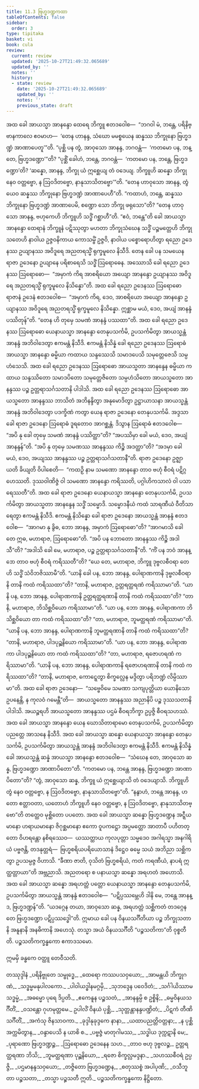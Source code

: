 ```yaml
---
title: 11.3 ဗြဟ္မဒဏ္ဍကထာ
tableOfContents: false
sidebar:
  order: 3
type: tipitaka
basket: vi
book: cula
review:
  current: review
  updated: '2025-10-27T21:49:32.065689'
  updated_by: ''
  notes: ''
  history:
  - state: review
    date: '2025-10-27T21:49:32.065689'
    updated_by: ''
    notes: ''
    previous_state: draft
---
```



<ReviewStatus review={frontmatter.review} showDetails={true} />

<HypothesisAnnotation frontmatter={frontmatter} />

<DynamicBreadcrumb />

<Division number="445" book="cula" e="ch" v="4" p="487">

<Paragraph number="2209" book="cula">
အထ ခေါ အာယသ္မာ အာနန္ဒော ထေရေ ဘိက္ခူ ဧတဒဝေါစ—  “ဘဂဝါ မံ, ဘန္တေ, ပရိနိဗ္ဗာနကာလေ ဧဝမာဟ—  ‘တေန ဟာနန္ဒ, သံဃော မမစ္စယေန ဆန္နဿ ဘိက္ခုနော ဗြဟ္မဒဏ္ဍံ အာဏာပေတူ’”တိ. “ပုစ္ဆိ ပန တွံ, အာဝုသော အာနန္ဒ, ဘဂဝန္တံ—  ‘ကတမော ပန, ဘန္တေ, ဗြဟ္မဒဏ္ဍော’”တိ? “ပုစ္ဆိံ ခေါဟံ, ဘန္တေ, ဘဂဝန္တံ—  ‘ကတမော ပန, ဘန္တေ, ဗြဟ္မဒဏ္ဍော’တိ? ‘ဆန္နော, အာနန္ဒ, ဘိက္ခု ယံ ဣစ္ဆေယျ တံ ဝဒေယျ. ဘိက္ခူဟိ ဆန္နော ဘိက္ခု နေဝ ဝတ္တဗ္ဗော, န ဩဝဒိတဗ္ဗော, နာနုသာသိတဗ္ဗော’”တိ. “တေန ဟာဝုသော အာနန္ဒ, တွံယေဝ ဆန္နဿ ဘိက္ခုနော ဗြဟ္မဒဏ္ဍံ အာဏာပေဟီ”တိ. “ကထာဟံ, ဘန္တေ, ဆန္နဿ ဘိက္ခုနော ဗြဟ္မဒဏ္ဍံ အာဏာပေမိ, စဏ္ဍော သော ဘိက္ခု ဖရုသော”တိ? “တေန ဟာဝုသော အာနန္ဒ, ဗဟုကေဟိ ဘိက္ခူဟိ သဒ္ဓိံ ဂစ္ဆာဟီ”တိ. “ဧဝံ, ဘန္တေ”တိ ခေါ အာယသ္မာ အာနန္ဒော ထေရာနံ ဘိက္ခူနံ ပဋိဿုတွာ မဟတာ ဘိက္ခုသံဃေန သဒ္ဓိံ ပဉ္စမတ္တေဟိ ဘိက္ခုသတေဟိ နာဝါယ ဥဇ္ဇဝနိကာယ ကောသမ္ဗိံ ဥဇ္ဇဝိ, နာဝါယ ပစ္စောရောဟိတွာ ရညော ဥဒေနဿ ဥယျာနဿ အဝိဒူရေ အညတရသ္မိံ ရုက္ခမူလေ နိသီဒိ. တေန ခေါ ပန သမယေန ရာဇာ ဥဒေနော ဥယျာနေ ပရိစာရေသိ သဒ္ဓိံ ဩရောဓေန. အဿောသိ ခေါ ရညော ဥဒေနဿ ဩရောဓော—  “အမှာကံ ကိရ အာစရိယော အယျော အာနန္ဒော ဥယျာနဿ အဝိဒူရေ အညတရသ္မိံ ရုက္ခမူလေ နိသိန္နော”တိ. အထ ခေါ ရညော ဥဒေနဿ ဩရောဓော ရာဇာနံ ဥဒေနံ ဧတဒဝေါစ—  “အမှာကံ ကိရ, ဒေဝ, အာစရိယော အယျော အာနန္ဒော ဥယျာနဿ အဝိဒူရေ အညတရသ္မိံ ရုက္ခမူလေ နိသိန္နော. ဣစ္ဆာမ မယံ, ဒေဝ, အယျံ အာနန္ဒံ ပဿိတုန်”တိ. “တေန ဟိ တုမှေ သမဏံ အာနန္ဒံ ပဿထာ”တိ.
</Paragraph>

<Paragraph number="2210" book="cula">
အထ ခေါ ရညော ဥဒေနဿ ဩရောဓော ယေနာယသ္မာ အာနန္ဒော တေနုပသင်္ကမိ, ဥပသင်္ကမိတွာ အာယသ္မန္တံ အာနန္ဒံ အဘိဝါဒေတွာ ဧကမန္တံ နိသီဒိ. ဧကမန္တံ နိသိန္နံ ခေါ ရညော ဥဒေနဿ ဩရောဓံ အာယသ္မာ အာနန္ဒော ဓမ္မိယာ ကထာယ သန္ဒဿေသိ သမာဒပေသိ သမုတ္တေဇေသိ သမ္ပဟံသေသိ. အထ ခေါ ရညော ဥဒေနဿ ဩရောဓော အာယသ္မတာ အာနန္ဒေန ဓမ္မိယာ ကထာယ သန္ဒဿိတော သမာဒပိတော သမုတ္တေဇိတော သမ္ပဟံသိတော အာယသ္မတော အာနန္ဒဿ ပဉ္စ ဥတ္တရာသင်္ဂသတာနိ ပါဒါသိ. အထ ခေါ ရညော ဥဒေနဿ ဩရောဓော အာယသ္မတော အာနန္ဒဿ ဘာသိတံ အဘိနန္ဒိတွာ အနုမောဒိတွာ ဥဋ္ဌာယာသနာ အာယသ္မန္တံ အာနန္ဒံ အဘိဝါဒေတွာ ပဒက္ခိဏံ ကတွာ ယေန ရာဇာ ဥဒေနော တေနုပသင်္ကမိ. အဒ္ဒသာ ခေါ ရာဇာ ဥဒေနော ဩရောဓံ ဒူရတောဝ အာဂစ္ဆန္တံ. ဒိသွာန ဩရောဓံ ဧတဒဝေါစ—  “အပိ နု ခေါ တုမှေ သမဏံ အာနန္ဒံ ပဿိတ္ထာ”တိ? “အပဿိမှာ ခေါ မယံ, ဒေဝ, အယျံ အာနန္ဒန်”တိ. “အပိ နု တုမှေ သမဏဿ အာနန္ဒဿ ကိဉ္စိ အဒတ္ထာ”တိ? “အဒမှာ ခေါ မယံ, ဒေဝ, အယျဿ အာနန္ဒဿ ပဉ္စ ဥတ္တရာသင်္ဂသတာနီ”တိ. ရာဇာ ဥဒေနော ဥဇ္ဈာယတိ ခိယျတိ ဝိပါစေတိ—  “ကထဉှိ နာမ သမဏော အာနန္ဒော တာဝ ဗဟုံ စီဝရံ ပဋိဂ္ဂဟေဿတိ. ဒုဿဝါဏိဇ္ဇံ ဝါ သမဏော အာနန္ဒော ကရိဿတိ, ပဂ္ဂါဟိကသာလံ ဝါ ပသာရေဿတီ”တိ.
</Paragraph>

<Paragraph number="2211" book="cula">
အထ ခေါ ရာဇာ ဥဒေနော ယေနာယသ္မာ အာနန္ဒော တေနုပသင်္ကမိ, ဥပသင်္ကမိတွာ အာယသ္မတာ အာနန္ဒေန သဒ္ဓိံ သမ္မောဒိ. သမ္မောဒနီယံ ကထံ သာရဏီယံ ဝီတိသာရေတွာ ဧကမန္တံ နိသီဒိ. ဧကမန္တံ နိသိန္နော ခေါ ရာဇာ ဥဒေနော အာယသ္မန္တံ အာနန္ဒံ ဧတဒဝေါစ—  “အာဂမာ နု ခွိဓ, ဘော အာနန္ဒ, အမှာကံ ဩရောဓော”တိ? “အာဂမာသိ ခေါ တေ ဣဓ, မဟာရာဇ, ဩရောဓော”တိ. “အပိ ပန ဘောတော အာနန္ဒဿ ကိဉ္စိ အဒါသီ”တိ? “အဒါသိ ခေါ မေ, မဟာရာဇ, ပဉ္စ ဥတ္တရာသင်္ဂသတာနီ”တိ. “ကိံ ပန ဘဝံ အာနန္ဒော တာဝ ဗဟုံ စီဝရံ ကရိဿတီ”တိ? “ယေ တေ, မဟာရာဇ, ဘိက္ခူ ဒုဗ္ဗလစီဝရာ တေဟိ သဒ္ဓိံ သံဝိဘဇိဿာမီ”တိ. “ယာနိ ခေါ ပန, ဘော အာနန္ဒ, ပေါရာဏကာနိ ဒုဗ္ဗလစီဝရာနိ တာနိ ကထံ ကရိဿထာ”တိ? “တာနိ, မဟာရာဇ, ဥတ္တရတ္ထရဏံ ကရိဿာမာ”တိ. “ယာနိ ပန, ဘော အာနန္ဒ, ပေါရာဏကာနိ ဥတ္တရတ္ထရဏာနိ တာနိ ကထံ ကရိဿထာ”တိ? “တာနိ, မဟာရာဇ, ဘိသိစ္ဆဝိယော ကရိဿာမာ”တိ. “ယာ ပန, ဘော အာနန္ဒ, ပေါရာဏကာ ဘိသိစ္ဆဝိယော တာ ကထံ ကရိဿထာ”တိ? “တာ, မဟာရာဇ, ဘူမတ္ထရဏံ ကရိဿာမာ”တိ. “ယာနိ ပန, ဘော အာနန္ဒ, ပေါရာဏကာနိ ဘူမတ္ထရဏာနိ တာနိ ကထံ ကရိဿထာ”တိ? “တာနိ, မဟာရာဇ, ပါဒပုဉ္ဆနိယော ကရိဿာမာ”တိ. “ယာ ပန, ဘော အာနန္ဒ, ပေါရာဏကာ ပါဒပုဉ္ဆနိယော တာ ကထံ ကရိဿထာ”တိ? “တာ, မဟာရာဇ, ရဇောဟရဏံ ကရိဿာမာ”တိ. “ယာနိ ပန, ဘော အာနန္ဒ, ပေါရာဏကာနိ ရဇောဟရဏာနိ တာနိ ကထံ ကရိဿထာ”တိ? “တာနိ, မဟာရာဇ, ကောဋ္ဋေတွာ စိက္ခလ္လေန မဒ္ဒိတွာ ပရိဘဏ္ဍံ လိမ္ပိဿာမာ”တိ.
</Paragraph>

<Paragraph number="2212" book="cula">
အထ ခေါ ရာဇာ ဥဒေနော—  “သဗ္ဗေဝိမေ သမဏာ သကျပုတ္တိယာ ယောနိသော ဥပနေန္တိ, န ကုလဝံ ဂမေန္တီ”တိ—  အာယသ္မတော အာနန္ဒဿ အညာနိပိ ပဉ္စ ဒုဿသတာနိ ပါဒါသိ. အယဉ္စရဟိ အာယသ္မတော အာနန္ဒဿ ပဌမံ စီဝရဘိက္ခာ ဥပ္ပဇ္ဇိ စီဝရသဟဿံ. အထ ခေါ အာယသ္မာ အာနန္ဒော ယေန ဃောသိတာရာမော တေနုပသင်္ကမိ, ဥပသင်္ကမိတွာ ပညတ္တေ အာသနေ နိသီဒိ. အထ ခေါ အာယသ္မာ ဆန္နော ယေနာယသ္မာ အာနန္ဒော တေနုပသင်္ကမိ, ဥပသင်္ကမိတွာ အာယသ္မန္တံ အာနန္ဒံ အဘိဝါဒေတွာ ဧကမန္တံ နိသီဒိ. ဧကမန္တံ နိသိန္နံ ခေါ အာယသ္မန္တံ ဆန္နံ အာယသ္မာ အာနန္ဒော ဧတဒဝေါစ—  “သံဃေန တေ, အာဝုသော ဆန္န, ဗြဟ္မဒဏ္ဍော အာဏာပိတော”တိ.
</Paragraph>

<Paragraph number="2213" book="cula">
“ကတမော ပန, ဘန္တေ အာနန္ဒ, ဗြဟ္မဒဏ္ဍော အာဏာပိတော”တိ? “တွံ, အာဝုသော ဆန္န, ဘိက္ခူ ယံ ဣစ္ဆေယျာသိ တံ ဝဒေယျာသိ. ဘိက္ခူဟိ တွံ နေဝ ဝတ္တဗ္ဗော, န ဩဝဒိတဗ္ဗော, နာနုသာသိတဗ္ဗော”တိ. “နနွာဟံ, ဘန္တေ အာနန္ဒ, ဟတော ဧတ္တာဝတာ, ယတောဟံ ဘိက္ခူဟိ နေဝ ဝတ္တဗ္ဗော, န ဩဝဒိတဗ္ဗော, နာနုသာသိတဗ္ဗော”တိ တတ္ထေဝ မုစ္ဆိတော ပပတော. အထ ခေါ အာယသ္မာ ဆန္နော ဗြဟ္မဒဏ္ဍေန အဋ္ဋီယမာနော ဟရာယမာနော ဇိဂုစ္ဆမာနော ဧကော ဝူပကဋ္ဌော အပ္ပမတ္တော အာတာပီ ပဟိတတ္တော ဝိဟရန္တော နစိရဿေဝ—  ယဿတ္ထာယ ကုလပုတ္တာ သမ္မဒေဝ အဂါရသ္မာ အနဂါရိယံ ပဗ္ဗဇန္တိ, တဒနုတ္တရံ—  ဗြဟ္မစရိယပရိယောသာနံ ဒိဋ္ဌေဝ ဓမ္မေ သယံ အဘိညာ သစ္ဆိကတွာ ဥပသမ္ပဇ္ဇ ဝိဟာသိ. “ခီဏာ ဇာတိ, ဝုသိတံ ဗြဟ္မစရိယံ, ကတံ ကရဏီယံ, နာပရံ ဣတ္ထတ္တာယာ”တိ အဗ္ဘညာသိ. အညတရော စ ပနာယသ္မာ ဆန္နော အရဟတံ အဟောသိ. အထ ခေါ အာယသ္မာ ဆန္နော အရဟတ္တံ ပတ္တော ယေနာယသ္မာ အာနန္ဒော တေနုပသင်္ကမိ, ဥပသင်္ကမိတွာ အာယသ္မန္တံ အာနန္ဒံ ဧတဒဝေါစ—  “ပဋိပ္ပဿမ္ဘေဟိ ဒါနိ မေ, ဘန္တေ အာနန္ဒ, ဗြဟ္မဒဏ္ဍန်”တိ. “ယဒဂ္ဂေန တယာ, အာဝုသော ဆန္န, အရဟတ္တံ သစ္ဆိကတံ တဒဂ္ဂေန တေ ဗြဟ္မဒဏ္ဍော ပဋိပ္ပဿဒ္ဓေါ”တိ. ဣမာယ ခေါ ပန ဝိနယသင်္ဂီတိယာ ပဉ္စ ဘိက္ခုသတာနိ အနူနာနိ အနဓိကာနိ အဟေသုံ. တသ္မာ အယံ ဝိနယသင်္ဂီတိ “ပဉ္စသတိကာ”တိ ဝုစ္စတီတိ.

</Paragraph>
</Division>

<Paragraph number="2214" type="center" book="cula">
ပဉ္စသတိကက္ခန္ဓကော ဧကာဒသမော.

  
ဣမမှိ ခန္ဓကေ ဝတ္ထူ တေဝီသတိ.



</Paragraph>

<Paragraph number="2215" type="center" book="cula">
တဿုဒ္ဒါနံ


</Paragraph>

<Paragraph number="2216" type="verses" book="cula">
_ပရိနိဗ္ဗုတေ သမ္ဗုဒ္ဓေ,_  
_ထေရော ကဿပသဝှယော;_  
_အာမန္တယိ ဘိက္ခုဂဏံ,_  
_သဒ္ဓမ္မမနုပါလကော._  

</Paragraph>

<Paragraph number="2217" type="verses" book="cula">
_ပါဝါယဒ္ဓါနမဂ္ဂမှိ,_  
_သုဘဒ္ဒေန ပဝေဒိတံ;_  
_သင်္ဂါယိဿာမ သဒ္ဓမ္မံ,_  
_အဓမ္မော ပုရေ ဒိပ္ပတိ._  

</Paragraph>

<Paragraph number="2218" type="verses" book="cula">
_ဧကေနူန ပဉ္စသတံ,_  
_အာနန္ဒမ္ပိ စ ဥစ္စိနိ;_  
_ဓမ္မဝိနယသင်္ဂီတိံ,_  
_ဝသန္တော ဂုဟမုတ္တမေ._  

</Paragraph>

<Paragraph number="2219" type="verses" book="cula">
ဥပါလိံ ဝိနယံ ပုစ္ဆိ,_  
_သုတ္တန္တာနန္ဒပဏ္ဍိတံ;_  
_ပိဋကံ တီဏိ သင်္ဂီတိံ,_  
_အကံသု ဇိနသာဝကာ._  

</Paragraph>

<Paragraph number="2220" type="verses" book="cula">
_ခုဒ္ဒါနုခုဒ္ဒကေ နာနာ,_  
_ယထာပညတ္တိဝတ္တနာ;_  
_န ပုစ္ဆိ အက္ကမိတွာန,_  
_ဝန္ဒာပေသိ န ယာစိ စ._  

</Paragraph>

<Paragraph number="2221" type="verses" book="cula">
_ပဗ္ဗဇ္ဇံ မာတုဂါမဿ,_  
_သဒ္ဓါယ ဒုက္ကဋာနိ မေ;_  
_ပုရာဏော ဗြဟ္မဒဏ္ဍဉ္စ,_  
_ဩရောဓော ဥဒေနေန သဟ._  

</Paragraph>

<Paragraph number="2222" type="verses" book="cula">
_တာဝ ဗဟု ဒုဗ္ဗလဉ္စ,_  
ဥတ္တရတ္ထရဏာ ဘိသိ;_  
_ဘူမတ္ထရဏာ ပုဉ္ဆနိယော,_  
_ရဇော စိက္ခလ္လမဒ္ဒနာ._  

</Paragraph>

<Paragraph number="2223" type="verses" book="cula">
_သဟဿစီဝရံ ဥပ္ပဇ္ဇိ,_  
_ပဌမာနန္ဒသဝှယော;_  
_တဇ္ဇိတော ဗြဟ္မဒဏ္ဍေန,_  
_စတုဿစ္စံ အပါပုဏိ;_  
_ဝသီဘူတာ ပဉ္စသတာ,_  
_တသ္မာ ပဉ္စသတီ ဣတိ._  


</Paragraph>

<Paragraph number="2224" type="center" book="cula">
ပဉ္စသတိကက္ခန္ဓကော နိဋ္ဌိတော.
</Paragraph>